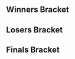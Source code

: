 {{SetGame|melee}}{{tabs static
|name1=Overview
|link1=DX Ranking Session 2
|name2=Bracket
|link2=DX Ranking Session 2/Bracket
|This=2
}}<!-- Generated with http://tournament-nub.rhcloud.com/toliquipedia name=dx_ranking_2 -->

==Winners Bracket==
{{32DEWBracketA
|r1m1p1=Doraki |r1m1p1flag=fr |r1m1p1score=W |r1m1win=1
|r1m1p2=Bye |r1m1p2flag= |r1m1p2score=-

|r1m2p1=Explodroid |r1m2p1flag=fr |r1m2p1score=0 |r1m2win=2
|r1m2p2=Guss |r1m2p2flag=fr |r1m2p2score=2

|r1m3p1=Miko |r1m3p1flag=fr |r1m3p1score=W |r1m3win=1
|r1m3p2=Bye |r1m3p2flag= |r1m3p2score=-

|r1m4p1=Dero |r1m4p1flag=fr |r1m4p1score=W |r1m4win=1
|r1m4p2=Bye |r1m4p2flag= |r1m4p2score=-

|r1m5p1=Fauster |r1m5p1flag=fr |r1m5p1score=W |r1m5win=1
|r1m5p2=Bye |r1m5p2flag= |r1m5p2score=-

|r1m6p1=Lion's Curry |r1m6p1flag=fr |r1m6p1score=2 |r1m6win=1
|r1m6p2=Nox |r1m6p2flag=fr |r1m6p2score=0

|r1m7p1=Captain Love |r1m7p1flag=au |r1m7p1score=W |r1m7win=1
|r1m7p2=Bye |r1m7p2flag= |r1m7p2score=-

|r1m8p1=Darx |r1m8p1flag=fr |r1m8p1score=2 |r1m8win=1
|r1m8p2=Risu |r1m8p2flag=fr |r1m8p2score=0

|r1m9p1=Cyr |r1m9p1flag=fr |r1m9p1score=W |r1m9win=1
|r1m9p2=Bye |r1m9p2flag= |r1m9p2score=-

|r1m10p1=Jr. |r1m10p1flag=fr |r1m10p1score=2 |r1m10win=1
|r1m10p2=Clyde Wuts |r1m10p2flag=fr |r1m10p2score=1

|r1m11p1=Lepoiraut |r1m11p1flag=fr |r1m11p1score=W |r1m11win=1
|r1m11p2=Bye |r1m11p2flag= |r1m11p2score=-

|r1m12p1=Caral |r1m12p1flag=fr |r1m12p1score=W |r1m12win=1
|r1m12p2=Bye |r1m12p2flag= |r1m12p2score=-

|r1m13p1=Charlon |r1m13p1flag=fr |r1m13p1score=W |r1m13win=1
|r1m13p2=Bye |r1m13p2flag= |r1m13p2score=-

|r1m14p1=Yultan |r1m14p1flag=fr |r1m14p1score=2 |r1m14win=1
|r1m14p2=Shamiou |r1m14p2flag=fr |r1m14p2score=0

|r1m15p1=Waxon |r1m15p1flag=fr |r1m15p1score=W |r1m15win=1
|r1m15p2=Bye |r1m15p2flag= |r1m15p2score=-

|r1m16p1=Locky |r1m16p1flag=fr |r1m16p1score=W |r1m16win=1
|r1m16p2=Bye |r1m16p2flag= |r1m16p2score=-

|r2m1p1=Doraki |r2m1p1flag=fr |r2m1p1score=2 |r2m1win=1
|r2m1p2=Guss |r2m1p2flag=fr |r2m1p2score=0

|r2m2p1=Miko |r2m2p1flag=fr |r2m2p1score=2 |r2m2win=1
|r2m2p2=Dero |r2m2p2flag=fr |r2m2p2score=0

|r2m3p1=Fauster |r2m3p1flag=fr |r2m3p1score=2 |r2m3win=1
|r2m3p2=Lion's Curry |r2m3p2flag=fr |r2m3p2score=0

|r2m4p1=Captain Love |r2m4p1flag=au |r2m4p1score=2 |r2m4win=1
|r2m4p2=Darx |r2m4p2flag=fr |r2m4p2score=0

|r2m5p1=Cyr |r2m5p1flag=fr |r2m5p1score=2 |r2m5win=1
|r2m5p2=Jr. |r2m5p2flag=fr |r2m5p2score=0

|r2m6p1=Lepoiraut |r2m6p1flag=fr |r2m6p1score=2 |r2m6win=1
|r2m6p2=Caral |r2m6p2flag=fr |r2m6p2score=0

|r2m7p1=Charlon |r2m7p1flag=fr |r2m7p1score=2 |r2m7win=1
|r2m7p2=Yultan |r2m7p2flag=fr |r2m7p2score=0

|r2m8p1=Waxon |r2m8p1flag=fr |r2m8p1score=2 |r2m8win=1
|r2m8p2=Locky |r2m8p2flag=fr |r2m8p2score=1

|r3m1p1=Doraki |r3m1p1flag=fr |r3m1p1score=2 |r3m1win=1
|r3m1p2=Miko |r3m1p2flag=fr |r3m1p2score=0

|r3m2p1=Fauster |r3m2p1flag=fr |r3m2p1score=2 |r3m2win=1
|r3m2p2=Captain Love |r3m2p2flag=au |r3m2p2score=0

|r3m3p1=Cyr |r3m3p1flag=fr |r3m3p1score=2 |r3m3win=1
|r3m3p2=Lepoiraut |r3m3p2flag=fr |r3m3p2score=0

|r3m4p1=Charlon |r3m4p1flag=fr |r3m4p1score=2 |r3m4win=1
|r3m4p2=Waxon |r3m4p2flag=fr |r3m4p2score=0

|r4m1p1=Doraki |r4m1p1flag=fr |r4m1p1score=3 |r4m1win=1
|r4m1p2=Fauster |r4m1p2flag=fr |r4m1p2score=2

|r4m2p1=Cyr |r4m2p1flag=fr |r4m2p1score=3 |r4m2win=1
|r4m2p2=Charlon |r4m2p2flag=fr |r4m2p2score=0
}}

==Losers Bracket==
{{32DELBracketA
|l1m1p1=Bye |l1m1p1flag= |l1m1p1score=- |l1m1win=2
|l1m1p2=Explodroid |l1m1p2flag=fr |l1m1p2score=W

|l1m2p1=Bye |l1m2p1flag= |l1m2p1score=- |l1m2win=
|l1m2p2=Bye |l1m2p2flag= |l1m2p2score=W

|l1m3p1=Bye |l1m3p1flag= |l1m3p1score=- |l1m3win=2
|l1m3p2=Nox |l1m3p2flag=fr |l1m3p2score=W

|l1m4p1=Bye |l1m4p1flag= |l1m4p1score=- |l1m4win=2
|l1m4p2=Risu |l1m4p2flag=fr |l1m4p2score=W

|l1m5p1=Bye |l1m5p1flag= |l1m5p1score=- |l1m5win=2
|l1m5p2=Clyde Wuts |l1m5p2flag=fr |l1m5p2score=W

|l1m6p1=Bye |l1m6p1flag= |l1m6p1score=- |l1m6win=
|l1m6p2=Bye |l1m6p2flag= |l1m6p2score=W

|l1m7p1=Bye |l1m7p1flag= |l1m7p1score=- |l1m7win=2
|l1m7p2=Shamiou |l1m7p2flag=fr |l1m7p2score=W

|l1m8p1=Bye |l1m8p1flag= |l1m8p1score=- |l1m8win=
|l1m8p2=Bye |l1m8p2flag= |l1m8p2score=W

|l2m1p1=Locky |l2m1p1flag=fr |l2m1p1score=2 |l2m1win=1
|l2m1p2=Explodroid |l2m1p2flag=fr |l2m1p2score=0

|l2m2p1=Yultan |l2m2p1flag=fr |l2m2p1score=W |l2m2win=1
|l2m2p2=Bye |l2m2p2flag= |l2m2p2score=-

|l2m3p1=Caral |l2m3p1flag=fr |l2m3p1score=2 |l2m3win=1
|l2m3p2=Nox |l2m3p2flag=fr |l2m3p2score=0

|l2m4p1=Jr. |l2m4p1flag=fr |l2m4p1score=2 |l2m4win=1
|l2m4p2=Risu |l2m4p2flag=fr |l2m4p2score=0

|l2m5p1=Darx |l2m5p1flag=fr |l2m5p1score=1 |l2m5win=2
|l2m5p2=Clyde Wuts |l2m5p2flag=fr |l2m5p2score=2

|l2m6p1=Lion's Curry |l2m6p1flag=fr |l2m6p1score=W |l2m6win=1
|l2m6p2=Bye |l2m6p2flag= |l2m6p2score=-

|l2m7p1=Dero |l2m7p1flag=fr |l2m7p1score=2 |l2m7win=1
|l2m7p2=Shamiou |l2m7p2flag=fr |l2m7p2score=1

|l2m8p1=Guss |l2m8p1flag=fr |l2m8p1score=W |l2m8win=1
|l2m8p2=Bye |l2m8p2flag= |l2m8p2score=-

|l3m1p1=Locky |l3m1p1flag=fr |l3m1p1score=2 |l3m1win=1
|l3m1p2=Yultan |l3m1p2flag=fr |l3m1p2score=1

|l3m2p1=Caral |l3m2p1flag=fr |l3m2p1score=1 |l3m2win=2
|l3m2p2=Jr. |l3m2p2flag=fr |l3m2p2score=2

|l3m3p1=Clyde Wuts |l3m3p1flag=fr |l3m3p1score=0 |l3m3win=2
|l3m3p2=Lion's Curry |l3m3p2flag=fr |l3m3p2score=2

|l3m4p1=Dero |l3m4p1flag=fr |l3m4p1score=2 |l3m4win=1
|l3m4p2=Guss |l3m4p2flag=fr |l3m4p2score=0

|l4m1p1=Captain Love |l4m1p1flag=au |l4m1p1score=2 |l4m1win=1
|l4m1p2=Locky |l4m1p2flag=fr |l4m1p2score=1

|l4m2p1=Miko |l4m2p1flag=fr |l4m2p1score=2 |l4m2win=1
|l4m2p2=Jr. |l4m2p2flag=fr |l4m2p2score=0

|l4m3p1=Waxon |l4m3p1flag=fr |l4m3p1score=2 |l4m3win=1
|l4m3p2=Lion's Curry |l4m3p2flag=fr |l4m3p2score=0

|l4m4p1=Lepoiraut |l4m4p1flag=fr |l4m4p1score=2 |l4m4win=1
|l4m4p2=Dero |l4m4p2flag=fr |l4m4p2score=1

|l5m1p1=Captain Love |l5m1p1flag=au |l5m1p1score=1 |l5m1win=2
|l5m1p2=Miko |l5m1p2flag=fr |l5m1p2score=2

|l5m2p1=Waxon |l5m2p1flag=fr |l5m2p1score=2 |l5m2win=1
|l5m2p2=Lepoiraut |l5m2p2flag=fr |l5m2p2score=0

|l6m1p1=Charlon |l6m1p1flag=fr |l6m1p1score=3 |l6m1win=1
|l6m1p2=Miko |l6m1p2flag=fr |l6m1p2score=0

|l6m2p1=Fauster |l6m2p1flag=fr |l6m2p1score=3 |l6m2win=1
|l6m2p2=Waxon |l6m2p2flag=fr |l6m2p2score=0
}}
<onlyinclude>
==Finals Bracket==
{{DEFinalBracket
<!-- FROM WINNERS -->
|r1m1p1=Doraki |r1m1p1flag=fr |r1m1p1score=0 |r1m1win=2
|r1m1p2=Cyr |r1m1p2flag=fr |r1m1p2score=3

<!-- FROM LOSERS -->
|l1m1p1=Charlon |l1m1p1flag=fr |l1m1p1score=1 |l1m1win=2
|l1m1p2=Fauster |l1m1p2flag=fr |l1m1p2score=3

<!-- LOSERS FINALS -->
|r2m1p1=Doraki |r2m1p1flag=fr |r2m1p1score=2 |r2m1win=2
|r2m1p2=Fauster |r2m1p2flag=fr |r2m1p2score=3

<!-- GRAND FINALS -->
|r3m1p1=Cyr |r3m1p1flag=fr |r3m1p1score=3 |r3m1win=1
|r3m1p2=Fauster |r3m1p2flag=fr |r3m1p2score=2
}}
</onlyinclude>
